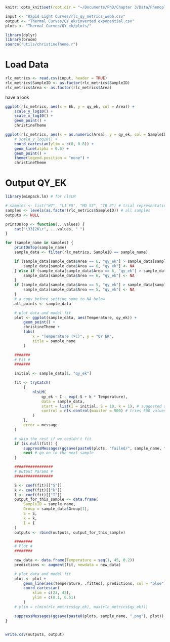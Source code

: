 ```r
knitr::opts_knit$set(root.dir = "~/Documents/PhD/Chapter 3/Data/Phenoplate data/R analysis")

input <- "Rapid Light Curves/rlc_qy_metrics_webb.csv"
output <- "Thermal Curves/QY_ek/inverted exponential.csv"
plots <- "Thermal Curves/QY_ek/plots/"
```

```r
library(dplyr)
library(broom)
source("utils/christineTheme.r")
```

# Load Data
```r
rlc_metrics <- read.csv(input, header = TRUE)
rlc_metrics$SampleID <- as.factor(rlc_metrics$SampleID)
rlc_metrics$Area <- as.factor(rlc_metrics$Area)
```

have a look
```R
ggplot(rlc_metrics, aes(x = Ek, y = qy_ek, col = Area)) +
    scale_y_log10() +
    scale_x_log10() +
    geom_point() +
    christineTheme

ggplot(rlc_metrics, aes(x = as.numeric(Area), y = qy_ek, col = SampleID)) +
    # scale_y_log10() +
    coord_cartesian(ylim = c(0, 0.8)) +
    geom_line(alpha = 0.6) +
    geom_point() +
    theme(legend.position = "none") +
    christineTheme
```

# Output QY_EK
```r
library(minpack.lm) # for nlsLM

# samples <- list("W7", "LI F5", "MO S3", "TB 2") # trial representative samples
samples <- levels(as.factor(rlc_metrics$SampleID)) # all samples
outputs <- NULL

printOnTop <- function(...values) {
    cat("\33[2K\r", ...values, " ")
}

for (sample_name in samples) {
    printOnTop(sample_name)
    sample_data <- filter(rlc_metrics, SampleID == sample_name)

    if (sample_data[sample_data$Area == 6, "qy_ek"] > sample_data[sample_data$Area == 5, "qy_ek"]) {
        sample_data[sample_data$Area == 6, "qy_ek"] <- NA
    } else if (sample_data[sample_data$Area == 6, "qy_ek"] > sample_data[sample_data$Area == 4, "qy_ek"]) {
        sample_data[sample_data$Area == 6, "qy_ek"] <- NA
    }
    if (sample_data[sample_data$Area == 5, "qy_ek"] > sample_data[sample_data$Area == 4, "qy_ek"]) {
        sample_data[sample_data$Area == 5, "qy_ek"] <- NA
    }
    # a copy before setting some to NA below
    all_points <- sample_data

    # plot data and model fit
    plot <- ggplot(sample_data, aes(Temperature, qy_ek)) +
        geom_point() +
        christineTheme +
        labs(
            x = "Temperature (ºC)", y = "QY EK",
            title = sample_name
        )

    #######
    # Fit #
    #######

    initial <- sample_data[1, "qy_ek"]

    fit <- tryCatch(
        {
            nlsLM(
                qy_ek ~ I - exp(-S + k * Temperature),
                data = sample_data,
                start = list(I = initial, S = 10, k = 1), # suggested start values the make sense with my data
                control = nls.control(maxiter = 500) # tries 500 values to find the best fit
            )
        },
        error = message
    )

    # skip the rest if we couldn't fit
    if (is.null(fit)) {
        suppressMessages(ggsave(paste0(plots, "failed/", sample_name, ".png"), plot))
        next # go on to the next sample
    }

    #################
    # Output Params #
    #################

    S <- coef(fit)[["S"]]
    k <- coef(fit)[["k"]]
    I <- coef(fit)[["I"]]
    output_for_this_sample <- data.frame(
        SampleID = sample_name,
        Group = sample_data$Group[1],
        S = S,
        k = k,
        I = I
    )
    outputs <- rbind(outputs, output_for_this_sample)

    ########
    # Plot #
    ########

    new_data <- data.frame(Temperature = seq(1, 45, 0.2))
    predictions <- augment(fit, newdata = new_data)

    # plot data and model fit
    plot <- plot +
        geom_line(aes(Temperature, .fitted), predictions, col = "blue") +
        coord_cartesian(
            xlim = c(23, 42),
            ylim = c(0.1, 0.51)
        )
    # ylim = c(min(rlc_metrics$qy_ek), max(rlc_metrics$qy_ek)))

    suppressMessages(ggsave(paste0(plots, sample_name, ".png"), plot))
}


write.csv(outputs, output)
```


